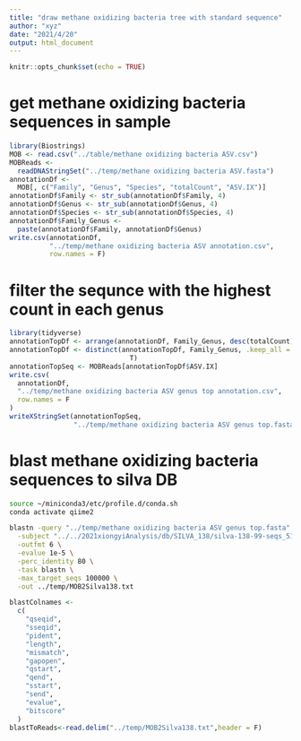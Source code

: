 ```yaml
---
title: "draw methane oxidizing bacteria tree with standard sequence"
author: "xyz"
date: "2021/4/20"
output: html_document
---
```


```r
knitr::opts_chunk$set(echo = TRUE)
```

# get methane oxidizing bacteria sequences in sample

```r
library(Biostrings)
MOB <- read.csv("../table/methane oxidizing bacteria ASV.csv")
MOBReads <-
  readDNAStringSet("../temp/methane oxidizing bacteria ASV.fasta")
annotationDf <-
  MOB[, c("Family", "Genus", "Species", "totalCount", "ASV.IX")]
annotationDf$Family <- str_sub(annotationDf$Family, 4)
annotationDf$Genus <- str_sub(annotationDf$Genus, 4)
annotationDf$Species <- str_sub(annotationDf$Species, 4)
annotationDf$Family_Genus <-
  paste(annotationDf$Family, annotationDf$Genus)
write.csv(annotationDf,
          "../temp/methane oxidizing bacteria ASV annotation.csv",
          row.names = F)
```

# filter the sequnce with the highest count in each genus

```r
library(tidyverse)
annotationTopDf <- arrange(annotationDf, Family_Genus, desc(totalCount))
annotationTopDf <- distinct(annotationTopDf, Family_Genus, .keep_all =
                              T)
annotationTopSeq <- MOBReads[annotationTopDf$ASV.IX]
write.csv(
  annotationDf,
  "../temp/methane oxidizing bacteria ASV genus top annotation.csv",
  row.names = F
)
writeXStringSet(annotationTopSeq,
                "../temp/methane oxidizing bacteria ASV genus top.fasta")
```

# blast methane oxidizing bacteria sequences to silva DB

```bash
source ~/miniconda3/etc/profile.d/conda.sh
conda activate qiime2

blastn -query "../temp/methane oxidizing bacteria ASV genus top.fasta" \
  -subject "../../2021xiongyiAnalysis/db/SILVA_138/silva-138-99-seqs_515F_907R/dna-sequences.fasta"\
  -outfmt 6 \
  -evalue 1e-5 \
  -perc_identity 80 \
  -task blastn \
  -max_target_seqs 100000 \
  -out ../temp/MOB2Silva138.txt
```

```r
blastColnames <-
  c(
    "qseqid",
    "sseqid",
    "pident",
    "length",
    "mismatch",
    "gapopen",
    "qstart",
    "qend",
    "sstart",
    "send",
    "evalue",
    "bitscore"
  )
blastToReads<-read.delim("../temp/MOB2Silva138.txt",header = F)
```



